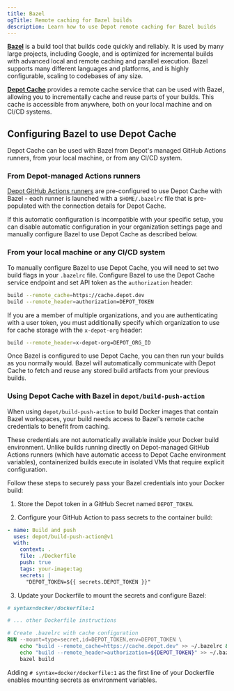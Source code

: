 ```yaml
---
title: Bazel
ogTitle: Remote caching for Bazel builds
description: Learn how to use Depot remote caching for Bazel builds
---
```


[**Bazel**](https://bazel.build/) is a build tool that builds code quickly and reliably. It is used by many large projects, including Google, and is optimized for incremental builds with advanced local and remote caching and parallel execution. Bazel supports many different languages and platforms, and is highly configurable, scaling to codebases of any size.

[**Depot Cache**](/docs/cache/overview) provides a remote cache service that can be used with Bazel, allowing you to incrementally cache and reuse parts of your builds. This cache is accessible from anywhere, both on your local machine and on CI/CD systems.

## Configuring Bazel to use Depot Cache

Depot Cache can be used with Bazel from Depot's managed GitHub Actions runners, from your local machine, or from any CI/CD system.

### From Depot-managed Actions runners

[Depot GitHub Actions runners](/docs/github-actions/overview) are pre-configured to use Depot Cache with Bazel - each runner is launched with a `$HOME/.bazelrc` file that is pre-populated with the connection details for Depot Cache.

If this automatic configuration is incompatible with your specific setup, you can disable automatic configuration in your organization settings page and manually configure Bazel to use Depot Cache as described below.

### From your local machine or any CI/CD system

To manually configure Bazel to use Depot Cache, you will need to set two build flags in your `.bazelrc` file. Configure Bazel to use the Depot Cache service endpoint and set API token as the `authorization` header:

```bash
build --remote_cache=https://cache.depot.dev
build --remote_header=authorization=DEPOT_TOKEN
```

If you are a member of multiple organizations, and you are authenticating with a user token, you must additionally specify which organization to use for cache storage with the `x-depot-org` header:

```bash
build --remote_header=x-depot-org=DEPOT_ORG_ID
```

Once Bazel is configured to use Depot Cache, you can then run your builds as you normally would. Bazel will automatically communicate with Depot Cache to fetch and reuse any stored build artifacts from your previous builds.

### Using Depot Cache with Bazel in `depot/build-push-action`

When using `depot/build-push-action` to build Docker images that contain Bazel workspaces, your build needs access to Bazel's remote cache credentials to benefit from caching.

These credentials are not automatically available inside your Docker build environment. Unlike builds running directly on Depot-managed GitHub Actions runners (which have automatic access to Depot Cache environment variables), containerized builds execute in isolated VMs that require explicit configuration.

Follow these steps to securely pass your Bazel credentials into your Docker build:

1. Store the Depot token in a GitHub Secret named `DEPOT_TOKEN`.

2. Configure your GitHub Action to pass secrets to the container build:

```yaml
- name: Build and push
  uses: depot/build-push-action@v1
  with:
    context: .
    file: ./Dockerfile
    push: true
    tags: your-image:tag
    secrets: |
      "DEPOT_TOKEN=${{ secrets.DEPOT_TOKEN }}"
```

3. Update your Dockerfile to mount the secrets and configure Bazel:

```dockerfile
# syntax=docker/dockerfile:1

# ... other Dockerfile instructions

# Create .bazelrc with cache configuration
RUN --mount=type=secret,id=DEPOT_TOKEN,env=DEPOT_TOKEN \
    echo "build --remote_cache=https://cache.depot.dev" >> ~/.bazelrc && \
    echo "build --remote_header=authorization=${DEPOT_TOKEN}" >> ~/.bazelrc && \
    bazel build
```

Adding `# syntax=docker/dockerfile:1` as the first line of your Dockerfile enables mounting secrets as environment variables.
